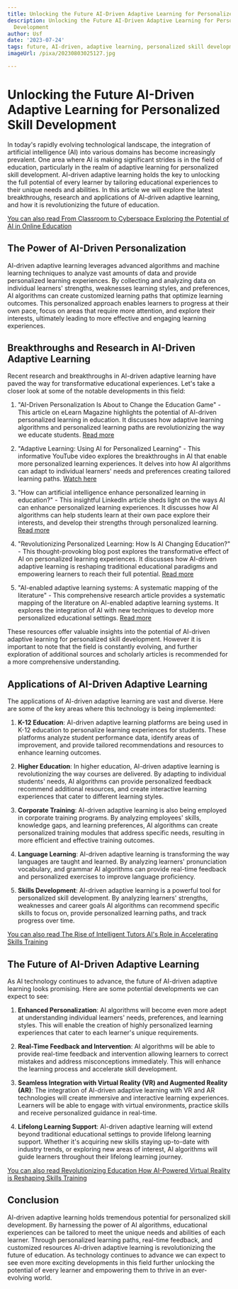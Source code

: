 ```yaml
---
title: Unlocking the Future AI-Driven Adaptive Learning for Personalized Skill Development
description: Unlocking the Future AI-Driven Adaptive Learning for Personalized Skill
  Development
author: Usf
date: '2023-07-24'
tags: future, AI-driven, adaptive learning, personalized skill development
imageUrl: /pixa/20230803025127.jpg

---
```

# Unlocking the Future AI-Driven Adaptive Learning for Personalized Skill Development

In today's rapidly  evolving technological  landscape, the integration of artificial intelligence (AI) into various domains has become increasingly prevalent. One area where AI is making significant strides  is in the field of education, particularly in the realm of adaptive learning for  personalized skill development. AI-driven adaptive learning holds the key to  unlocking the  full potential of  every learner  by  tailoring  educational  experiences to their unique needs and abilities. In this article we will explore the latest breakthroughs, research and applications of AI-driven adaptive learning, and how it is revolutionizing the future of education.

[You  can also read From Classroom to Cyberspace Exploring the  Potential of AI in  Online Education](From%20Classroom%20to%20Cyberspace%20Exploring%20the%20Potential%20of%20AI%20in%20Online%20Education)


## The Power of AI-Driven Personalization

AI-driven  adaptive learning leverages advanced algorithms and machine  learning techniques  to analyze vast amounts of data  and provide personalized learning experiences. By collecting and analyzing  data on individual learners' strengths, weaknesses learning styles, and  preferences, AI algorithms can create customized learning paths that  optimize learning outcomes. This personalized approach enables learners to  progress  at their own pace, focus on areas  that require  more attention,  and explore their interests, ultimately leading  to more effective and engaging learning experiences.

##  Breakthroughs and Research in AI-Driven Adaptive Learning

Recent research and  breakthroughs in AI-driven adaptive learning have paved the way for transformative educational experiences. Let's take a closer look at  some of the notable  developments in this field:

1.  "AI-Driven Personalization Is About to Change the Education Game"  - This article on eLearn Magazine highlights the potential of AI-driven  personalized learning in  education. It discusses how adaptive learning algorithms and personalized learning paths are revolutionizing the way we educate students. [Read more](https://www.elearnmagazine.com/outcomes/ai-driven-personalization-in-education-personalized-learning/)

2. "Adaptive Learning: Using AI for Personalized  Learning" - This informative YouTube video explores the breakthroughs in AI that  enable more  personalized learning experiences. It delves into how AI algorithms can adapt to individual learners' needs and preferences creating tailored learning paths.  [Watch here](https://youtube.com/watch?v=YUIxXXrYPdQ)

3. "How can artificial intelligence enhance personalized learning in education?" - This insightful LinkedIn article sheds light on the ways AI can enhance personalized learning experiences. It  discusses how AI algorithms  can help students learn at their own pace explore their interests, and develop their strengths through  personalized learning.  [Read more](https://www.linkedin.com/advice/0/how-can-artificial-intelligence-enhance)

4. "Revolutionizing Personalized  Learning: How Is AI Changing Education?" -  This thought-provoking blog post explores the  transformative effect of AI on personalized learning  experiences. It discusses how AI-driven adaptive learning is reshaping traditional educational paradigms and empowering learners  to reach their full potential.  [Read more](https://www.graygroupintl.com/blog/how-is-ai-changing-education)

5. "AI-enabled adaptive learning systems: A systematic mapping of the literature" - This comprehensive research article provides a systematic mapping of the literature on AI-enabled adaptive learning systems. It explores the  integration of AI with new techniques to develop more personalized educational settings. [Read more](https://www.sciencedirect.com/science/article/pii/S2666920X21000114)

These resources offer valuable insights into the potential of AI-driven adaptive learning for personalized skill development. However it is important to note that the  field is constantly evolving, and further exploration of additional  sources and scholarly  articles  is recommended for a more comprehensive understanding.

## Applications of AI-Driven Adaptive Learning

The applications of AI-driven adaptive learning are vast and diverse. Here  are some of the key areas where this technology is being implemented:

1. **K-12 Education**: AI-driven adaptive learning platforms are being used in K-12  education to personalize learning experiences for students. These  platforms analyze student performance  data,  identify  areas of improvement, and provide tailored recommendations and resources to  enhance  learning outcomes.

2. **Higher Education**: In higher education, AI-driven adaptive learning is revolutionizing the way  courses are delivered.  By adapting to individual students' needs, AI algorithms can provide personalized feedback recommend additional resources, and create interactive learning  experiences that cater to different learning styles.

3. **Corporate Training**: AI-driven adaptive  learning is also being employed in corporate training  programs. By analyzing employees' skills, knowledge gaps, and learning preferences, AI algorithms  can create personalized training modules that  address  specific needs, resulting in more efficient and effective  training outcomes.

4. **Language Learning**: AI-driven adaptive learning  is transforming the way  languages are taught and  learned. By analyzing learners' pronunciation vocabulary, and grammar AI algorithms can provide real-time feedback and personalized exercises to improve language proficiency.

5. **Skills Development**: AI-driven adaptive learning is a powerful tool for personalized skill development. By analyzing learners' strengths, weaknesses and career goals AI algorithms can  recommend specific skills to  focus on, provide personalized learning paths, and track progress over time.

[You can also read The Rise of Intelligent Tutors AI's Role in Accelerating Skills Training](The%20Rise%20of%20Intelligent%20Tutors%20AI%27s%20Role%20in%20Accelerating%20Skills%20Training)


## The Future of AI-Driven Adaptive Learning

As AI technology continues to advance, the future of AI-driven adaptive learning looks promising. Here are some potential developments we  can expect to see:

1. **Enhanced Personalization**: AI algorithms will  become even more adept at understanding individual learners' needs, preferences, and learning styles. This will enable  the creation of highly personalized learning experiences that cater to each learner's  unique requirements.

2.  **Real-Time Feedback and Intervention**: AI algorithms will be able to provide real-time  feedback and intervention allowing learners to correct mistakes  and address misconceptions immediately. This will enhance the learning  process and accelerate skill development.

3. **Seamless Integration  with Virtual  Reality (VR) and Augmented Reality  (AR)**: The integration of AI-driven adaptive learning with VR and AR technologies will create immersive and interactive learning  experiences. Learners will be able to engage with virtual environments, practice skills and receive personalized guidance in real-time.

4. **Lifelong Learning Support**: AI-driven adaptive learning will extend beyond traditional educational settings to provide lifelong learning support. Whether it's acquiring new  skills staying up-to-date with industry  trends, or exploring new areas of interest, AI algorithms will guide learners throughout their lifelong  learning journey.

[You can also read Revolutionizing Education How AI-Powered Virtual  Reality is Reshaping Skills Training](Revolutionizing%20Education%20How%20AI-Powered%20Virtual%20Reality%20is%20Reshaping%20Skills%20Training)


## Conclusion

AI-driven adaptive learning holds tremendous potential for  personalized skill development. By  harnessing the power of AI algorithms,  educational experiences can be tailored to meet the unique needs and abilities of each learner. Through personalized learning paths, real-time feedback, and customized  resources AI-driven adaptive  learning is revolutionizing the future of education.  As technology continues  to advance we can expect to see even more exciting developments in this field further unlocking  the  potential of every learner and empowering them to thrive in an ever-evolving world.